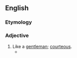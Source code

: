 ==English==

===Etymology===
{{suffix|en|gentleman|like}}

===Adjective===
{{en-adj}}

# Like a [[gentleman]]; [[courteous]].
#* {{quote-text|lang=en|year=1905|author=William Clark Russell|title=The Yarn of Old Harbour Town|page=208|passage=He bowed to me, he madamed me, he was throughout as '''gentlemanlike''' and respectful as I had ever found him when we met at Old Harbour House or in Old Harbour Town.}}